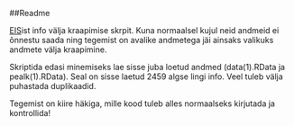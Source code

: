 ##Readme

[EIS](http://eelnoud.valitsus.ee/main "http://eelnoud.valitsus.ee/main")ist info välja kraapimise skrpit. Kuna normaalsel kujul neid andmeid ei õnnestu saada ning tegemist on avalike andmetega jäi ainsaks valikuks andmete välja kraapimine. 

Skriptida edasi minemiseks lae sisse juba loetud andmed (data(1).RData ja pealk(1).RData). Seal on sisse laetud 2459 algse lingi info. Veel tuleb välja puhastada duplikaadid.

Tegemist on kiire häkiga, mille kood tuleb alles normaalseks kirjutada ja kontrollida!